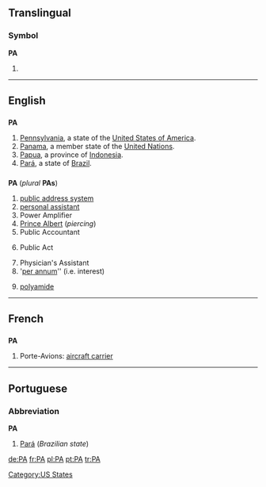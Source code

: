 {{also|Appendix:Variations of "pa"}}
==Translingual==

===Symbol===
'''PA'''

# {{SI-unit-abb|peta|ampere|[[electrical current]]}}

----

==English==

==={{abbreviation}}===
'''PA'''

# [[Pennsylvania]], a state of the [[United States of America]].
# [[Panama]], a member state of the [[United Nations]].
# [[Papua]], a province of [[Indonesia]].
# [[Pará]], a state of [[Brazil]].

==={{initialism}}===
'''PA''' (''plural'' '''PAs''')

# [[public address system]]
# [[personal assistant]]
# Power Amplifier
# [[Prince Albert]] (''piercing'')
# Public Accountant
# {{legal}} Public Act
# Physician's Assistant
# '[[per annum]]'' (i.e. interest)
# {{organic compound}} [[polyamide]]

----

==French==

==={{initialism}}===
'''PA'''

# Porte-Avions: [[aircraft carrier]]

----

==Portuguese==

===Abbreviation===
'''PA'''

# [[Pará]] (''Brazilian state'')

[[Category:US States]]

[[de:PA]]
[[fr:PA]]
[[pl:PA]]
[[pt:PA]]
[[tr:PA]]